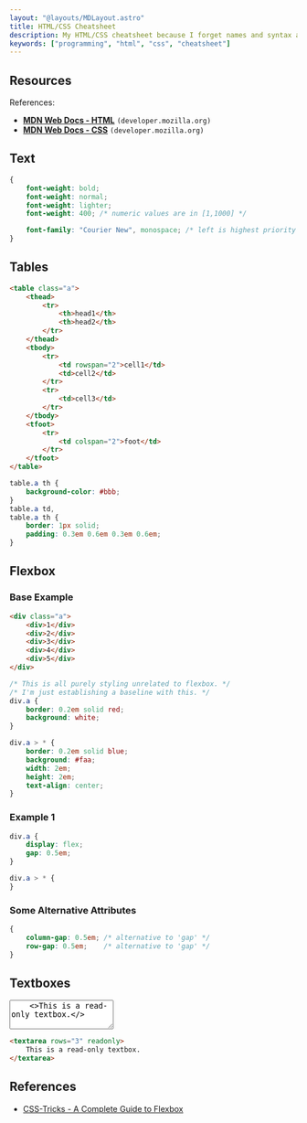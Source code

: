 ```yaml
---
layout: "@layouts/MDLayout.astro"
title: HTML/CSS Cheatsheet
description: My HTML/CSS cheatsheet because I forget names and syntax a lot.
keywords: ["programming", "html", "css", "cheatsheet"]
---
```



## Resources

References:

- [**MDN Web Docs - HTML**](https://developer.mozilla.org/en-US/docs/Web/HTML) `(developer.mozilla.org)`
- [**MDN Web Docs - CSS**](https://developer.mozilla.org/en-US/docs/Web/CSS/Reference) `(developer.mozilla.org)`


<Divider />

## Text

```css
{
    font-weight: bold;
    font-weight: normal;
    font-weight: lighter;
    font-weight: 400; /* numeric values are in [1,1000] */

    font-family: "Courier New", monospace; /* left is highest priority */
}
```


<Divider />

## Tables


<TablesDemo />

```html
<table class="a">
    <thead>
        <tr>
            <th>head1</th>
            <th>head2</th>
        </tr>
    </thead>
    <tbody>
        <tr>
            <td rowspan="2">cell1</td>
            <td>cell2</td>
        </tr>
        <tr>
            <td>cell3</td>
        </tr>
    </tbody>
    <tfoot>
        <tr>
            <td colspan="2">foot</td>
        </tr>
    </tfoot>
</table>
```

```css
table.a th {
    background-color: #bbb;
}
table.a td,
table.a th {
    border: 1px solid;
    padding: 0.3em 0.6em 0.3em 0.6em;
}
```


<Divider />

## Flexbox

### Base Example

```html
<div class="a">
    <div>1</div>
    <div>2</div>
    <div>3</div>
    <div>4</div>
    <div>5</div>
</div>
```

```css
/* This is all purely styling unrelated to flexbox. */
/* I'm just establishing a baseline with this. */
div.a {
    border: 0.2em solid red;
    background: white;
}

div.a > * {
    border: 0.2em solid blue;
    background: #faa;
    width: 2em;
    height: 2em;
    text-align: center;
}
```

### Example 1


<FlexDemo1 />

```css
div.a {
    display: flex;
    gap: 0.5em;
}

div.a > * {
}
```

### Some Alternative Attributes

```css
{
    column-gap: 0.5em; /* alternative to 'gap' */
    row-gap: 0.5em;    /* alternative to 'gap' */
}
```


<Divider />

## Textboxes

<textarea rows="3" readonly>
    <>This is a read-only textbox.</>
</textarea>

```html
<textarea rows="3" readonly>
    This is a read-only textbox.
</textarea>
```


<Divider />

## References

- [CSS-Tricks - A Complete Guide to Flexbox](https://css-tricks.com/snippets/css/a-guide-to-flexbox/)

